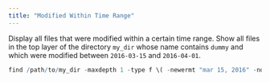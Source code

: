 ```yaml
---
title: "Modified Within Time Range"
---
```


Display all files that were modified within a certain time range.
Show all files in the top layer of the directory `my_dir` whose name contains 
`dummy` and which were modified between `2016-03-15` and `2016-04-01`.

```r
find /path/to/my_dir -maxdepth 1 -type f \( -newermt "mar 15, 2016" -not -newermt "apr 01, 2016" -name "*dummy*" \) -print0
```